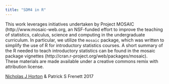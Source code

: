 ```yaml
---
title: "SDM4 in R"
---
```


This work leverages initiatives undertaken by Project MOSAIC (http://www.mosaic-web.org, an NSF-funded effort to improve the teaching of statistics, calculus, science and computing in the undergraduate curriculum. In particular, we utilize the `mosaic` package, which was written to simplify the use of R for introductory statistics courses. A short summary of the R needed to teach introductory statistics can be found in the mosaic package vignettes (http://cran.r-project.org/web/packages/mosaic).
<br>
These materials are made available under a creative commons remix with attribution license.
<br>
<p>[Nicholas J Horton](https://www.amherst.edu/people/facstaff/nhorton) & Patrick S Frenett 2017</p>
